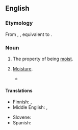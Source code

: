 ==English==

===Etymology===
From {{inh|en|enm|moistnesse}}, {{m|enm|moistnes}}, equivalent to {{suf|en|moist|ness}}.

===Noun===
{{en-noun|~}}

# The property of being [[moist]].
# {{lb|en|obsolete}} [[moisture|Moisture]].
#* {{RQ:Montaigne Florio Essayes|chapter=12|book=II|passage=The '''moistnesse''' which the roote of a tree suckes becomes a trunke, a leafe, and fruite: And the aire being but one, applied unto a trumpet, becommoth diverse in a thousand sorts of sounds.}}

====Translations====
{{trans-top|moistness}}
* Finnish: {{t+|fi|kosteus}}, {{t+|fi|nihkeys}}
* Middle English: {{t|enm|moistnesse}}, {{t|enm|moisture}}
{{trans-mid}}
* Slovene: {{t|sl|vlážnost}}
* Spanish: {{t+|es|humedad|f}}
{{trans-bottom}}